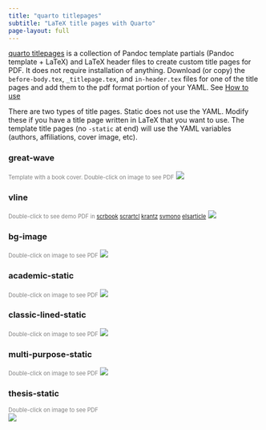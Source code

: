 ```yaml
---
title: "quarto titlepages"
subtitle: "LaTeX title pages with Quarto"
page-layout: full
---
```


[quarto titlepages](https://github.com/nmfs-opensci/quarto_titlepages) is a collection of Pandoc template partials (Pandoc template + LaTeX) and LaTeX header files to create custom title pages for PDF. It does not require installation of anything. Download (or copy) the `before-body.tex`, `_titlepage.tex`, and `in-header.tex` files for one of the title pages and add them to the pdf format portion of your YAML. See [How to use](03-how-to-use.html)

There are two types of title pages. Static does not use the YAML. Modify these if you have a title page written in LaTeX that you want to use. The template title pages (no `-static` at end) will use the YAML variables (authors, affiliations, cover image, etc).

::: {.panel-tabset}

### great-wave
<span style="font-size:0.8em; color: grey">Template with a book cover. Double-click on image to see PDF</span>
[![](images/great-wave.png){.border fig-alt="Screenshot of great-wave title page. This template has a cover page with a great wave image. Title page has a vertical line on the left with title, subtitle, authors and affiliations on the right. There is a logo towards the bottom."}](https://nmfs-opensci.github.io/quarto_titlepages/titlepages/great-wave/article.pdf)

### vline
<span style="font-size:0.8em; color: grey">Double-click to see demo PDF in [scrbook](https://nmfs-opensci.github.io/quarto_titlepages/titlepages/vline/article.pdf) [scrartcl](https://nmfs-opensci.github.io/quarto_titlepages/titlepages/vline/article.pdf) [krantz](https://nmfs-opensci.github.io/quarto_titlepages/titlepages/vline/article-krantz.pdf) [svmono](https://nmfs-opensci.github.io/quarto_titlepages/titlepages/vline/article-svmono.pdf) [elsarticle](https://nmfs-opensci.github.io/quarto_titlepages/titlepages/vline/article-elsarticle.pdf)</span>
[![](images/vline.png){.border fig-width="50%" fig-alt="Screenshot of vline title page. Page has a vertical line on the left with title, subtitle, authors and affiliations on the right. There is a logo towards the bottom."}](https://nmfs-opensci.github.io/quarto_titlepages/titlepages/vline/article.pdf)

### bg-image
<span style="font-size:0.8em; color: grey">Double-click on image to see PDF</span>
[![](images/bg-image.png){.border fig-alt="Screenshot of bg-image title page. Page has a background image in the top left with title, subtitle, authors and affiliations below. There is a logo towards the bottom followed by address."}](https://nmfs-opensci.github.io/quarto_titlepages/titlepages/bg-image/article.pdf)

### academic-static
<span style="font-size:0.8em; color: grey">Double-click on image to see PDF</span>
[![](images/academic-static.png){.border fig-alt="Screenshot of academic-static title page. Page has institution name centered at top with the title centered between two horizontal lines. The two authors are on the same level on left and right."}](https://nmfs-opensci.github.io/quarto_titlepages/titlepages/academic-static/article.pdf)

### classic-lined-static
<span style="font-size:0.8em; color: grey">Double-click on image to see PDF</span>
[![](images/classic-lined-static.png){.border fig-alt="Screenshot of classic-lined-static title page. Page has double horizontal lines at the top and bottom. The title is red, centered and at top. One author is in caps and below the title. There is a small logo at the bottom."}](https://nmfs-opensci.github.io/quarto_titlepages/titlepages/classic-lined-static/article.pdf)

### multi-purpose-static
<span style="font-size:0.8em; color: grey">Double-click on image to see PDF</span>
[![](images/multi-purpose-static.png){.border fig-alt="Screenshot of multi-purpose-static title page. Title has a cyan filled box around it. Author name is in bottom right corner."}](https://nmfs-opensci.github.io/quarto_titlepages/titlepages/multi-purpose-static/article.pdf)

### thesis-static
<span style="font-size:0.8em; color: grey">Double-click on image to see PDF</span></br>
[![](images/thesis-static.png){.border fig-alt="Screenshot of thesis-static title page. A fairly minimal thesis title page."}](https://nmfs-opensci.github.io/quarto_titlepages/titlepages/thesis-static/article.pdf)

:::
